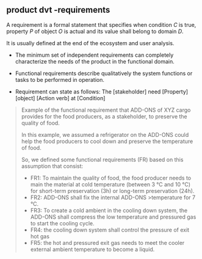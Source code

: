 ## product dvt -requirements

A requirement is a formal statement that specifies when condition *C* is true, property *P* of object *O* is actual and its value shall belong to domain *D*.

It is usually defined at the end of the ecosystem and user analysis.

- The minimum set of independent requirements can completely characterize the needs of the product in the functional domain.

- Functional requirements describe qualitatively the system functions or tasks to be performed in operation.

- Requirement can state as follows: The \[stakeholder\] need \[Property\] \[object\] \[Action verb\] at \[Condition\]

> Example of the functional requirement that ADD-ONS of XYZ cargo provides for the food producers, as a stakeholder, to preserve the quality of food.
> 
>  In this example, we assumed a refrigerator on the ADD-ONS could help the food producers to cool down and preserve the temperature of food. 
>  
>  So, we defined some  functional requirements (FR) based on this assumption that consist:
> 
>    - FR1: To maintain the quality of food, the food producer needs to main the material at cold temperature (between 3 °C and 10 °C) for short-term preservation (3h) or long-term preservation (24h).
>    - FR2: ADD-ONS shall fix the internal ADD-ONS >temperature for 7 °C.
>    - FR3: To create a cold ambient in the cooling down system, the ADD-ONS shall compress the low temperature and pressured gas to start the cooling cycle.
>    - FR4: the cooling down system shall control the pressure of exit hot gas 
    - FR5: the hot and pressured exit gas needs to meet the cooler external ambient temperature to become a liquid.
   

